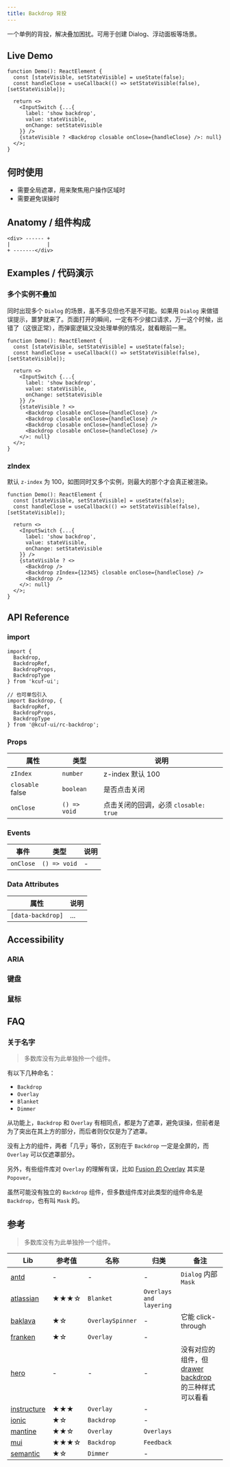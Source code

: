 ```yaml
---
title: Backdrop 背投
---
```


<ComponentBrief name="Backdrop">
  一个单例的背投，解决叠加困扰。可用于创建 Dialog、浮动面板等场景。
</ComponentBrief>

## Live Demo

```tsx live
function Demo(): ReactElement {
  const [stateVisible, setStateVisible] = useState(false);
  const handleClose = useCallback(() => setStateVisible(false), [setStateVisible]);
  
  return <>
    <InputSwitch {...{
      label: 'show backdrop',
      value: stateVisible,
      onChange: setStateVisible
    }} />
    {stateVisible ? <Backdrop closable onClose={handleClose} />: null}
  </>;
}
```

## 何时使用

* 需要全局遮罩，用来聚焦用户操作区域时
* 需要避免误操时

## Anatomy / 组件构成

```text
<div> ------ +
|            |
+ -------</div>
```

## Examples / 代码演示

### 多个实例不叠加

同时出现多个 `Dialog` 的场景，虽不多见但也不是不可能。如果用 `Dialog` 来做错误提示，噩梦就来了。页面打开的瞬间，一定有不少接口请求，万一这个时候，出错了（这很正常），而弹窗逻辑又没处理单例的情况，就看眼前一黑。

```tsx live
function Demo(): ReactElement {
  const [stateVisible, setStateVisible] = useState(false);
  const handleClose = useCallback(() => setStateVisible(false), [setStateVisible]);
  
  return <>
    <InputSwitch {...{
      label: 'show backdrop',
      value: stateVisible,
      onChange: setStateVisible
    }} />
    {stateVisible ? <>
      <Backdrop closable onClose={handleClose} />
      <Backdrop closable onClose={handleClose} />
      <Backdrop closable onClose={handleClose} />
      <Backdrop closable onClose={handleClose} />
    </>: null}
  </>;
}
```

### zIndex

默认 `z-index` 为 100，如图同时又多个实例，则最大的那个才会真正被渲染。

```tsx live
function Demo(): ReactElement {
  const [stateVisible, setStateVisible] = useState(false);
  const handleClose = useCallback(() => setStateVisible(false), [setStateVisible]);
  
  return <>
    <InputSwitch {...{
      label: 'show backdrop',
      value: stateVisible,
      onChange: setStateVisible
    }} />
    {stateVisible ? <>
      <Backdrop />
      <Backdrop zIndex={12345} closable onClose={handleClose} />
      <Backdrop />
    </>: null}
  </>;
}
```

## API Reference

### import

```tsx
import {
  Backdrop,
  BackdropRef,
  BackdropProps,
  BackdropType
} from 'kcuf-ui';

// 也可单包引入
import Backdrop, {
  BackdropRef,
  BackdropProps,
  BackdropType
} from '@kcuf-ui/rc-backdrop';
```

### Props

| 属性 | 类型 | 说明 |
| --- | --- | --- |
| `zIndex` | `number` | z-index 默认 100 |
| `closable` <TagDefault>false</TagDefault> | `boolean` | 是否点击关闭 |
| `onClose` | `() => void` | 点击关闭的回调，必须 `closable: true` |

### Events

| 事件 | 类型 | 说明 |
| --- | --- | --- |
| `onClose` | `() => void` | - |

### Data Attributes

| 属性 | 说明 |
| --- | --- |
| `[data-backdrop]` <TagReadonly /> | ... |

## Accessibility

### ARIA

### 键盘

### 鼠标

## FAQ

### 关于名字

> 多数库没有为此单独拎一个组件。

有以下几种命名：

* `Backdrop`
* `Overlay`
* `Blanket`
* `Dimmer`

从功能上，`Backdrop` 和 `Overlay` 有相同点，都是为了遮罩，避免误操，但前者是为了突出在其上方的部分，而后者则仅仅是为了遮罩。

没有上方的组件，两者「几乎」等价，区别在于 `Backdrop` 一定是全屏的，而 `Overlay` 可以仅遮罩部分。

另外，有些组件库对 `Overlay` 的理解有误，比如 [Fusion 的 Overlay](https://fusion.design/pc/component/overlay) 其实是 `Popover`。

虽然可能没有独立的 `Backdrop` 组件，但多数组件库对此类型的组件命名是 `Backdrop`，也有叫 `Mask` 的。

## 参考

> 多数库没有为此单独拎一个组件。

| Lib | 参考值 | 名称 | 归类 | 备注 |
| --- | --- | --- | --- | --- |
| [antd](https://ant.design) | - | - | - | `Dialog` 内部 `Mask` |
| [atlassian](https://atlassian.design/components/blanket/code) | ★★★☆ | `Blanket` | `Overlays and layering` | |
| [baklava](https://baklava.design/?path=/story/components-spinner--overlay-spinner) | ★☆ | `OverlaySpinner` | - | 它能 click-through |
| [franken](https://franken-ui.dev/docs/overlay) | ★☆ | `Overlay` | - | |
| [hero](https://www.heroui.com) | - | - | - | 没有对应的组件，但 [drawer backdrop](https://www.heroui.com/docs/components/drawer\#backdrop) 的三种样式可以看看 |
| [instructure](https://instructure.design/#Overlay) | ★★★ | `Overlay` | - | |
| [ionic](https://ionicframework.com/docs/api/backdrop) | ★☆ | `Backdrop` | - | |
| [mantine](https://mantine.dev/core/overlay) | ★★☆ | `Overlay` | `Overlays` | |
| [mui](https://mui.com/material-ui/react-backdrop) | ★★★☆ | `Backdrop` | `Feedback` | |
| [semantic](https://semantic-ui.com/modules/dimmer.html) | ★☆ | `Dimmer` | - | |

